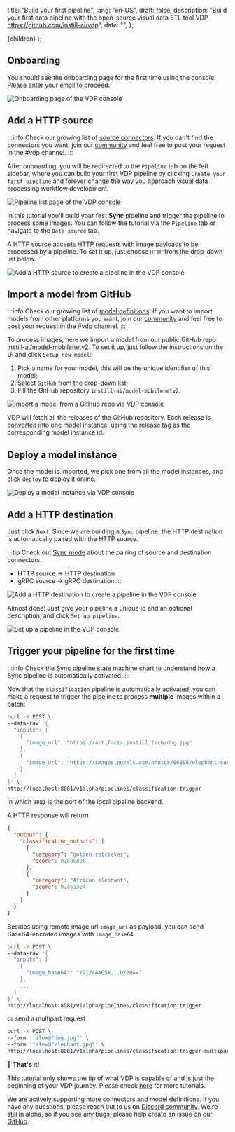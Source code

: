   title: "Build your first pipeline",
  lang: "en-US",
  draft: false,
  description:
    "Build your first data pipeline with the open-source visual data ETL tool VDP https://github.com/instill-ai/vdp",
  date: "",
};

  <DocsLayout meta={meta}>{children}</DocsLayout>
);

## Onboarding

You should see the onboarding page for the first time using the console. Please enter your email to proceed.

![Onboarding page of the VDP console](/docs-assets/onboarding.png)

## Add a HTTP source

:::info
Check our growing list of [source connectors](../../connectors/definitions/source-overview). If you can't find the connectors you want, join our [community](https://discord.gg/sevxWsqpGh) and feel free to post your request in the #vdp channel.
:::

After onboarding, you will be redirected to the `Pipeline` tab on the left sidebar, where you can build your first VDP pipeline by clicking `Create your first pipeline` and forever change the way you approach visual data processing workflow development.

![Pipeline list page of the VDP console](/docs-assets/pipeline-list-empty.png)

In this tutorial you'll build your first **Sync** pipeline and trigger the pipeline to process some images. You can follow the tutorial via the `Pipeline` tab or navigate to the `Data source` tab.

A HTTP source accepts HTTP requests with image payloads to be processed by a pipeline. To set it up, just choose `HTTP` from the drop-down list below.

![Add a HTTP source to create a pipeline in the VDP console](/docs-assets/add-a-source-http.png)

## Import a model from GitHub

:::info
Check our growing list of [model definitions](/docs/import-models/overview). If you want to import models from other platforms you want, join our [community](https://discord.gg/sevxWsqpGh) and feel free to post your request in the #vdp channel.
:::

To process images, here we import a model from our public GitHub repo [instill-ai/model-mobilenetv2](https://github.com/instill-ai/model-mobilenetv2). To set it up, just follow the instructions on the UI and click `Setup new model`:

1. Pick a name for your model, this will be the unique identifier of this model;
2. Select `GitHub` from the drop-down list;
3. Fill the GitHub repository `instill-ai/model-mobilenetv2`.

![Import a model from a GitHub repo via VDP console](/docs-assets/add-a-model.png)

VDP will fetch all the releases of the GitHub repository. Each release is converted into one model instance, using the release tag as the corresponding model instance id.

## Deploy a model instance

Once the model is imported, we pick one from all the model instances, and click `deploy` to deploy it online.

![Deploy a model instance via VDP console](/docs-assets/deploy-a-model-instance.png)

## Add a HTTP destination

Just click `Next`. Since we are building a `Sync` pipeline, the HTTP destination is automatically paired with the HTTP source.

:::tip
Check out [Sync mode](../../concepts/pipeline) about the pairing of source and destination connectors.

- HTTP source -> HTTP destination
- gRPC source -> gRPC destination
  :::

![Add a HTTP destination to create a pipeline in the VDP console](/docs-assets/add-a-destination-http.png)

Almost done! Just give your pipeline a unique id and an optional description, and click `Set up pipeline`.

![Set up a pipeline in the VDP console](/docs-assets/set-up-a-pipeline.png)

## Trigger your pipeline for the first time

:::info
Check the [Sync pipeline state machine chart](../../concepts/pipeline) to understand how a Sync pipeline is automatically activated.
:::

Now that the `classification` pipeline is automatically activated, you can make a request to trigger the pipeline to process **multiple** images within a batch:

```bash
curl -X POST \
--data-raw '{
  "inputs": [
    {
      "image_url": "https://artifacts.instill.tech/dog.jpg"
    },
    {
      "image_url": "https://images.pexels.com/photos/66898/elephant-cub-tsavo-kenya-66898.jpeg"
    }
  ]
}' \
http://localhost:8081/v1alpha/pipelines/classification:trigger
```

In which `8081` is the port of the local pipeline backend.

A HTTP response will return

```json
{
  "output": {
    "classification_outputs": [
      {
        "category": "golden retriever",
        "score": 0.896806
      },
      {
        "category": "African elephant",
        "score": 0.861324
      }
    ]
  }
}
```

Besides using remote image url `image_url` as payload, you can send Base64-encoded images with `image_base64`

```bash
curl -X POST \
--data-raw '{
  "inputs": [
    {
      "image_base64": "/9j/4AAQSk...D/2Q=="
    },
    ...
  ]
}' \
http://localhost:8081/v1alpha/pipelines/classification:trigger
```

or send a multipart request

```bash
curl -X POST \
--form 'file=@"dog.jpg"' \
--form 'file=@"elephant.jpg"' \
http://localhost:8081/v1alpha/pipelines/classification:trigger-multipart
```

**🙌 That's it!**

This tutorial only shows the tip of what VDP is capable of and is just the beginning of your VDP journey. Please check [here](../../tutorials/overview) for more tutorials.

We are actively supporting more connectors and model definitions. If you have any questions, please reach out to us on [Discord community](https://discord.gg/sevxWsqpGh). We're still in alpha, so if you see any bugs, please help create an issue on our [GitHub](https://github.com/instill-ai/vdp).
